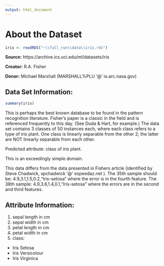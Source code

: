 ---
output: html_document
---
# About the Dataset

```{r echo=FALSE, include=FALSE}
iris <- readRDS("~\\full_run\\data\\iris.rds")
```

**Source:** https://archive.ics.uci.edu/ml/datasets/iris

**Creator:** R.A. Fisher

**Donor:** Michael Marshall (MARSHALL%PLU '@' io.arc.nasa.gov)

## Data Set Information:

```{r iris, eval=TRUE, echo=FALSE, cache=FALSE}
summary(iris)
```

This is perhaps the best known database to be found in the pattern recognition literature. Fisher's paper is a classic in the field and is referenced frequently to this day. (See Duda & Hart, for example.) The data set contains 3 classes of 50 instances each, where each class refers to a type of iris plant. One class is linearly separable from the other 2; the latter are NOT linearly separable from each other.

Predicted attribute: class of iris plant.

This is an exceedingly simple domain.

This data differs from the data presented in Fishers article (identified by Steve Chadwick, spchadwick '@' espeedaz.net ). The 35th sample should be: 4.9,3.1,1.5,0.2,"Iris-setosa" where the error is in the fourth feature. The 38th sample: 4.9,3.6,1.4,0.1,"Iris-setosa" where the errors are in the second and third features.


## Attribute Information:

1. sepal length in cm
2. sepal width in cm
3. petal length in cm
4. petal width in cm
5. class:
* Iris Setosa
* Iris Versicolour
* Iris Virginica